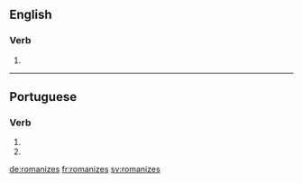 {{also|Romanizes}}
==English==

===Verb===
{{head|en|verb form}}

# {{en-third-person singular of|romanize}}

----

==Portuguese==

===Verb===
{{pt-verb-form}}

# {{pt-verb form of|romanizar|ar|subjunctive|present|singular|second}}
# {{pt-verb form of|romanizar|ar|imperative|negative|singular|second}}

[[de:romanizes]]
[[fr:romanizes]]
[[sv:romanizes]]